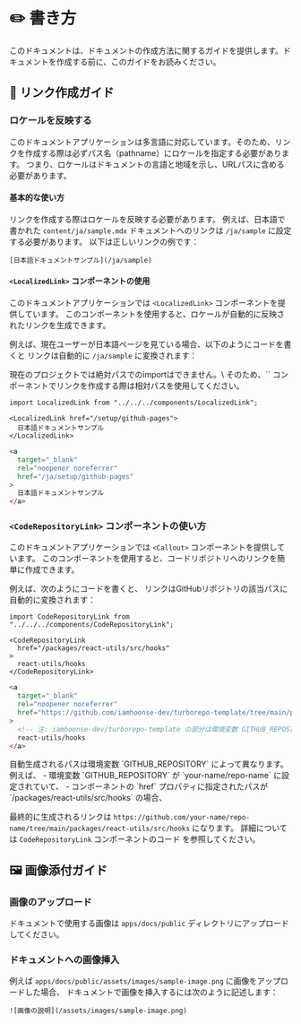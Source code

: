 
# ✏️ 書き方

このドキュメントは、ドキュメントの作成方法に関するガイドを提供します。ドキュメントを作成する前に、このガイドをお読みください。

## 🔗 リンク作成ガイド

### ロケールを反映する

このドキュメントアプリケーションは多言語に対応しています。そのため、リンクを作成する際は必ずパス名（pathname）にロケールを指定する必要があります。
つまり、ロケールはドキュメントの言語と地域を示し、URLパスに含める必要があります。

#### 基本的な使い方

リンクを作成する際はロケールを反映する必要があります。
例えば、日本語で書かれた `content/ja/sample.mdx` ドキュメントへのリンクは `/ja/sample` に設定する必要があります。
以下は正しいリンクの例です：

```mdx
[日本語ドキュメントサンプル](/ja/sample)
```

#### `<LocalizedLink>` コンポーネントの使用

このドキュメントアプリケーションでは `<LocalizedLink>` コンポーネントを提供しています。
このコンポーネントを使用すると、ロケールが自動的に反映されたリンクを生成できます。

例えば、現在ユーザーが日本語ページを見ている場合、以下のようにコードを書くと
リンクは自動的に `/ja/sample` に変換されます：

<Callout type="info">
  現在のプロジェクトでは絶対パスでのimportはできません。\
  そのため、`<LocalizedLink>` コンポーネントでリンクを作成する際は相対パスを使用してください。
</Callout>

```mdx filename="link-usage.mdx"
import LocalizedLink from "../../../components/LocalizedLink";

<LocalizedLink href="/setup/github-pages">
  日本語ドキュメントサンプル
</LocalizedLink>
```

```html filename="rendered-link.html"
<a
  target="_blank"
  rel="noopener noreferrer"
  href="/ja/setup/github-pages"
>
  日本語ドキュメントサンプル
</a>
```

### `<CodeRepositoryLink>` コンポーネントの使い方

このドキュメントアプリケーションでは `<Callout>` コンポーネントを提供しています。
このコンポーネントを使用すると、コードリポジトリへのリンクを簡単に作成できます。

例えば、次のようにコードを書くと、
リンクはGitHubリポジトリの該当パスに自動的に変換されます：

```mdx filename="code-repository-link-usage.mdx"
import CodeRepositoryLink from "../../../components/CodeRepositoryLink";

<CodeRepositoryLink
  href="/packages/react-utils/src/hooks"
>
  react-utils/hooks
</CodeRepositoryLink>
```

```html filename="rendered-code-repository-link.html"
<a
  target="_blank"
  rel="noopener noreferrer"
  href="https://github.com/iamhoonse-dev/turborepo-template/tree/main/packages/react-utils/src/hooks"
>
  <!-- 注: iamhoonse-dev/turborepo-template の部分は環境変数 GITHUB_REPOSITORY の値に置き換わります。 -->
  react-utils/hooks
</a>
```

<Callout type="info">
  自動生成されるパスは環境変数 `GITHUB_REPOSITORY` によって異なります。例えば、
  - 環境変数 `GITHUB_REPOSITORY` が `your-name/repo-name` に設定されていて、
  - コンポーネントの `href` プロパティに指定されたパスが `/packages/react-utils/src/hooks` の場合、

  最終的に生成されるリンクは `https://github.com/your-name/repo-name/tree/main/packages/react-utils/src/hooks` になります。
  詳細については <CodeRepositoryLink href="/apps/docs/components/CodeRepositoryLink">`CodeRepositoryLink` コンポーネントのコード</CodeRepositoryLink> を参照してください。
</Callout>

## 🖼️ 画像添付ガイド

### 画像のアップロード

ドキュメントで使用する画像は `apps/docs/public` ディレクトリにアップロードしてください。

### ドキュメントへの画像挿入

例えば `apps/docs/public/assets/images/sample-image.png` に画像をアップロードした場合、
ドキュメントで画像を挿入するには次のように記述します：

```mdx filename="image-usage.mdx"
![画像の説明](/assets/images/sample-image.png)
```